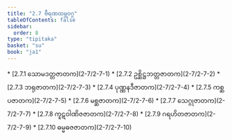 ```yaml
---
title: "2.7 ဗီရဏထမ္ဘဝဂ္ဂ"
tableOfContents: false
sidebar:
  order: 8
type: "tipitaka"
basket: "su"
book: "ja1"
---
```



<DynamicBreadcrumb />



<TableOfContents book="ja1" section="2.7">
* [2.7.1 သောမဒတ္တဇာတက](2-7/2-7-1)
* [2.7.2 ဥစ္ဆိဋ္ဌဘတ္တဇာတက](2-7/2-7-2)
* [2.7.3 ဘရုဇာတက](2-7/2-7-3)
* [2.7.4 ပုဏ္ဏနဒီဇာတက](2-7/2-7-4)
* [2.7.5 ကစ္ဆပဇာတက](2-7/2-7-5)
* [2.7.6 မစ္ဆဇာတက](2-7/2-7-6)
* [2.7.7 သေဂ္ဂုဇာတက](2-7/2-7-7)
* [2.7.8 ကူဋဝါဏိဇဇာတက](2-7/2-7-8)
* [2.7.9 ဂရဟိတဇာတက](2-7/2-7-9)
* [2.7.10 ဓမ္မဓဇဇာတက](2-7/2-7-10)
</TableOfContents>